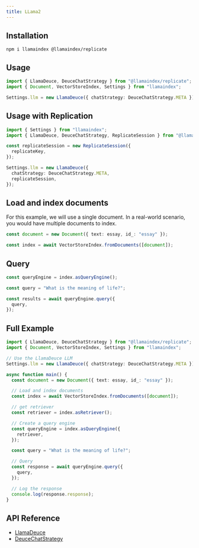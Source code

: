 ```yaml
---
title: LLama2
---
```


## Installation

```package-install
npm i llamaindex @llamaindex/replicate
```

## Usage

```ts
import { LlamaDeuce, DeuceChatStrategy } from "@llamaindex/replicate";
import { Document, VectorStoreIndex, Settings } from "llamaindex";

Settings.llm = new LlamaDeuce({ chatStrategy: DeuceChatStrategy.META });
```

## Usage with Replication

```ts
import { Settings } from "llamaindex";
import { LlamaDeuce, DeuceChatStrategy, ReplicateSession } from "@llamaindex/replicate";

const replicateSession = new ReplicateSession({
  replicateKey,
});

Settings.llm = new LlamaDeuce({
  chatStrategy: DeuceChatStrategy.META,
  replicateSession,
});
```

## Load and index documents

For this example, we will use a single document. In a real-world scenario, you would have multiple documents to index.

```ts
const document = new Document({ text: essay, id_: "essay" });

const index = await VectorStoreIndex.fromDocuments([document]);
```

## Query

```ts
const queryEngine = index.asQueryEngine();

const query = "What is the meaning of life?";

const results = await queryEngine.query({
  query,
});
```

## Full Example

```ts
import { LlamaDeuce, DeuceChatStrategy } from "@llamaindex/replicate";
import { Document, VectorStoreIndex, Settings } from "llamaindex";

// Use the LlamaDeuce LLM
Settings.llm = new LlamaDeuce({ chatStrategy: DeuceChatStrategy.META });

async function main() {
  const document = new Document({ text: essay, id_: "essay" });

  // Load and index documents
  const index = await VectorStoreIndex.fromDocuments([document]);

  // get retriever
  const retriever = index.asRetriever();

  // Create a query engine
  const queryEngine = index.asQueryEngine({
    retriever,
  });

  const query = "What is the meaning of life?";

  // Query
  const response = await queryEngine.query({
    query,
  });

  // Log the response
  console.log(response.response);
}
```

## API Reference

- [LlamaDeuce](/docs/api/variables/LlamaDeuce)
- [DeuceChatStrategy](/docs/api/variables/DeuceChatStrategy)

